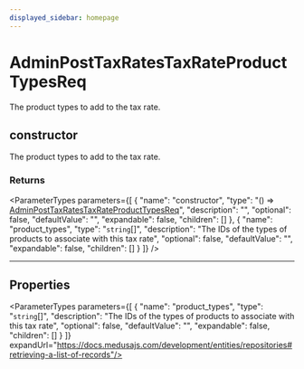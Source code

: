 ```yaml
---
displayed_sidebar: homepage
---
```



# AdminPostTaxRatesTaxRateProductTypesReq

The product types to add to the tax rate.

## constructor

The product types to add to the tax rate.

### Returns

<ParameterTypes parameters={[
  {
    "name": "constructor",
    "type": "() => [AdminPostTaxRatesTaxRateProductTypesReq](medusa.AdminPostTaxRatesTaxRateProductTypesReq.mdx)",
    "description": "",
    "optional": false,
    "defaultValue": "",
    "expandable": false,
    "children": []
  },
  {
    "name": "product_types",
    "type": "`string`[]",
    "description": "The IDs of the types of products to associate with this tax rate",
    "optional": false,
    "defaultValue": "",
    "expandable": false,
    "children": []
  }
]} />

___

## Properties

<ParameterTypes parameters={[
  {
    "name": "product_types",
    "type": "`string`[]",
    "description": "The IDs of the types of products to associate with this tax rate",
    "optional": false,
    "defaultValue": "",
    "expandable": false,
    "children": []
  }
]} expandUrl="https://docs.medusajs.com/development/entities/repositories#retrieving-a-list-of-records"/>
